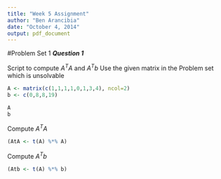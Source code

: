 ```yaml
---
title: "Week 5 Assignment"
author: "Ben Arancibia"
date: "October 4, 2014"
output: pdf_document
---
```


#Problem Set 1
__*Question 1*__

Script to compute $A^T$$A$ and $A^T$$b$
Use the given matrix in the Problem set which is unsolvable

```r
A <- matrix(c(1,1,1,1,0,1,3,4), ncol=2)
b <- c(0,8,8,19)

A
b
```

Compute $A^T$$A$
```r
(AtA <- t(A) %*% A)
```

Compute $A^T$$b$
```r
(Atb <- t(A) %*% b)
```